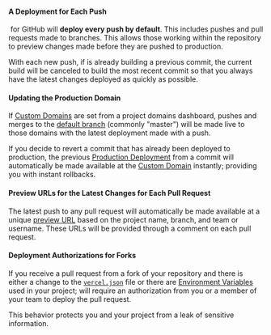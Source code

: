 
#### A Deployment for Each Push

&#8203;<ProductName /> for GitHub will **deploy every push by default**. This includes pushes and pull requests made to branches. This allows those working within the repository to preview changes made before they are pushed to production.

With each new push, if <ProductShortName /> is already building a previous commit, the current build will be canceled to build the most recent commit so that you always have the latest changes deployed as quickly as possible.

#### Updating the Production Domain

If [Custom Domains](/docs/v2/custom-domains) are set from a project domains dashboard, pushes and merges to the [default branch](https://help.github.com/articles/setting-the-default-branch/) (commonly "master") will be made live to those domains with the latest deployment made with a push.

If you decide to revert a commit that has already been deployed to production, the previous [Production Deployment](/docs/v2/platform/deployments#production) from a commit will automatically be made available at the [Custom Domain](/docs/v2/custom-domains) instantly; providing you with instant rollbacks.

#### Preview URLs for the Latest Changes for Each Pull Request

The latest push to any pull request will automatically be made available at a unique [preview URL](/docs/v2/platform/deployments#preview) based on the project name, branch, and team or username. These URLs will be provided through a comment on each pull request.

#### Deployment Authorizations for Forks

If you receive a pull request from a fork of your repository and there is either a change to the [`vercel.json`](/docs/configuration) file or there are [Environment Variables](/docs/v2/build-step#environment-variables) used in your project; <ProductShortName /> will require an authorization from you or a member of your team to deploy the pull request.

This behavior protects you and your project from a leak of sensitive information.
